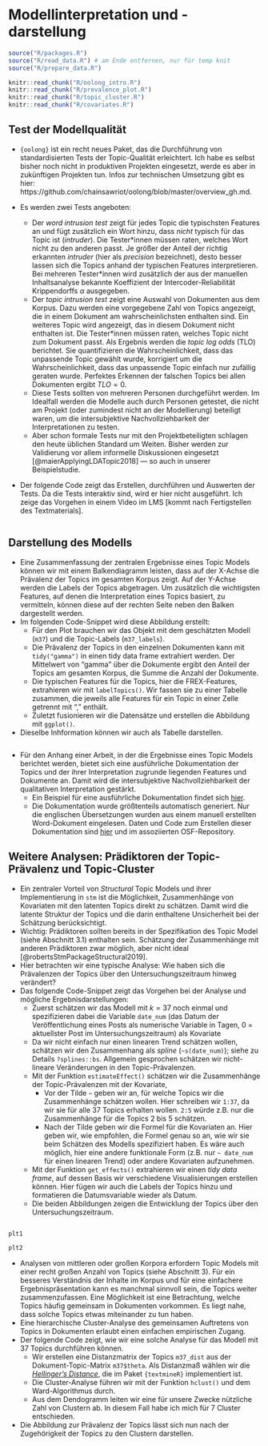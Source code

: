 # Modellinterpretation und -darstellung

```r
source("R/packages.R")
source("R/read_data.R") # am Ende entfernen, nur für temp knit
source("R/prepare_data.R")
```

```r
knitr::read_chunk("R/oolong_intro.R")
knitr::read_chunk("R/prevalence_plot.R")
knitr::read_chunk("R/topic_cluster.R")
knitr::read_chunk("R/covariates.R")
```

## Test der Modellqualität

* `{oolong}` ist ein recht neues Paket, das die Durchführung von standardisierten Tests der Topic-Qualität erleichtert. Ich habe es selbst bisher noch nicht in produktiven Projekten eingesetzt, werde es aber in zukünftigen Projekten tun. Infos zur technischen Umsetzung gibt es hier: https://github.com/chainsawriot/oolong/blob/master/overview_gh.md.

* Es werden zwei Tests angeboten:
  * Der *word intrusion test* zeigt für jedes Topic die typischsten Features an und fügt zusätzlich ein Wort hinzu, dass *nicht* typisch für das Topic ist (*intruder*). Die Tester\*innen müssen raten, welches Wort nicht zu den anderen passt. Je größer der Anteil der richtig erkannten *intruder* (hier als *precision* bezeichnet), desto besser lassen sich die Topics anhand der typischen Features interpretieren. Bei mehreren Tester\*innen wird zusätzlich der aus der manuellen Inhaltsanalyse bekannte Koeffizient der Intercoder-Reliabilität Krippendorffs $\alpha$ ausgegeben.
  * Der *topic intrusion test* zeigt eine Auswahl von Dokumenten aus dem Korpus. Dazu werden eine vorgegebene Zahl von Topics angezeigt, die in einem Dokument am wahrscheinlichsten enthalten sind. Ein weiteres Topic wird angezeigt, das in diesem Dokument nicht enthalten ist. Die Tester\*innen müssen raten, welches Topic nicht zum Dokument passt. Als Ergebnis werden die *topic log odds* (TLO) berichtet. Sie quantifizieren die Wahrscheinlichkeit, dass das unpassende Topic gewählt wurde, korrigiert um die Wahrscheinlichkeit, dass das unpassende Topic einfach nur zufällig geraten wurde. Perfektes Erkennen der falschen Topics bei allen Dokumenten ergibt $TLO = 0$.
  * Diese Tests sollten von mehreren Personen durchgeführt werden. Im Idealfall werden die Modelle auch durch Personen getestet, die nicht am Projekt (oder zumindest nicht an der Modellierung) beteiligt waren, um die intersubjektive Nachvollziehbarkeit der Interpretationen zu testen.
  * Aber schon formale Tests nur mit den Projektbeteiligten schlagen den heute üblichen Standard um Weiten. Bisher werden zur Validierung vor allem informelle Diskussionen eingesetzt [@maierApplyingLDATopic2018] --- so auch in unserer Beispielstudie.

* Der folgende Code zeigt das Erstellen, durchführen und Auswerten der Tests. Da die Tests interaktiv sind, wird er hier nicht ausgeführt. Ich zeige das Vorgehen in einem Video im LMS [kommt nach Fertigstellen des Textmaterials].

```r

```


## Darstellung des Modells

* Eine Zusammenfassung der zentralen Ergebnisse eines Topic Models können wir mit einem Balkendiagramm leisten, dass auf der X-Achse die Prävalenz der Topics im gesamten Korpus zeigt. Auf der Y-Achse werden die Labels der Topics abgetragen. Um zusätzlich die wichtigsten Features, auf denen die Interpretation eines Topics basiert, zu vermitteln, können diese auf der rechten Seite neben den Balken dargestellt werden.
* Im folgenden Code-Snippet wird diese Abbildung erstellt:
  * Für den Plot brauchen wir das Objekt mit dem geschätzten Modell (`m37`) und die Topic-Labels (`m37_labels`).
  * Die Prävalenz der Topics in den einzelnen Dokumenten kann mit `tidy("gamma")` in einen tidy data frame extrahiert werden. Der Mittelwert von "gamma" über die Dokumente ergibt den Anteil der Topics am gesamten Korpus, die Summe die Anzahl der Dokumente.
  * Die typischen Features für die Topics, hier die FREX-Features, extrahieren wir mit `labelTopics()`. Wir fassen sie zu einer Tabelle zusammen, die jeweils alle Features für ein Topic in einer Zelle getrennt mit "," enthält.
  * Zuletzt fusionieren wir die Datensätze und erstellen die Abbildung mit `ggplot()`.
* Dieselbe Inhformation können wir auch als Tabelle darstellen.

```r

```

* Für den Anhang einer Arbeit, in der die Ergebnisse eines Topic Models berichtet werden, bietet sich eine ausführliche Dokumentation der Topics und der ihrer Interpretation zugrunde liegenden Features und Dokumente an. Damit wird die intersubjektive Nachvollziehbarkeit der qualitativen Interpretation gestärkt.
  * Ein Beispiel für eine ausführliche Dokumentation findet sich [hier]( https://bachl.github.io/vaccine_discussions/topic-description.html).
  * Die Dokumentation wurde größtenteils automatisch generiert. Nur die englischen Übersetzungen wurden aus einem manuell erstellten Word-Dokument eingelesen. Daten und Code zum Erstellen dieser Dokumentation sind [hier](https://mfr.de-1.osf.io/render?url=https://osf.io/zuh4t/?direct%26mode=render%26action=download%26mode=render) und im assoziierten OSF-Repository.


## Weitere Analysen: Prädiktoren der Topic-Prävalenz und Topic-Cluster

* Ein zentraler Vorteil von *Structural* Topic Models und ihrer Implementierung in `stm` ist die Möglichkeit, Zusammenhänge von Kovariaten mit den latenten Topics direkt zu schätzen. Damit wird die latente Struktur der Topics und die darin enthaltene Unsicherheit bei der Schätzung berücksichtigt.
* Wichtig: Prädiktoren sollten bereits in der Spezifikation des Topic Model (siehe Abschnitt 3.1) enthalten sein. Schätzung der Zusammenhänge mit anderen Prädiktoren zwar möglich, aber nicht ideal [@robertsStmPackageStructural2019].
* Hier betrachten wir eine typische Analyse: Wie haben sich die Prävalenzen der Topics über den Untersuchungszeitraum hinweg verändert?
* Das folgende Code-Snippet zeigt das Vorgehen bei der Analyse und mögliche Ergebnisdarstellungen:
  * Zuerst schätzen wir das Modell mit $k = 37$ noch einmal und spezifizieren dabei die Variable `date_num` (das Datum der Veröffentlichung eines Posts als numerische Variable in Tagen, 0 = aktuellster Post im Untersuchungszeitraum) als Kovariate
  * Da wir nicht einfach nur einen linearen Trend schätzen wollen, schätzen wir den Zusammenhang als *spline* (`~s(date_num)`); siehe zu Details `?splines::bs`. Allgemein gesprochen schätzen wir nicht-lineare Veränderungen in den Topic-Prävalenzen.
  * Mit der Funktion `estimateEffect()` schätzen wir die Zusammenhänge der Topic-Prävalenzen mit der Kovariate,
    * Vor der Tilde `~` geben wir an, für welche Topics wir die Zusammenhänge schätzen wollen. Hier schreiben wir `1:37`, da wir sie für alle 37 Topics erhalten wollen. `2:5` würde z.B. nur die Zusammenhänge für die Topics 2 bis 5 schätzen.
    * Nach der Tilde geben wir die Formel für die Kovariaten an. Hier geben wir, wie empfohlen, die Formel genau so an, wie wir sie beim Schätzen des Modells spezifiziert haben. Es wäre auch möglich, hier eine andere funktionale Form (z.B. nur `~ date_num` für einen linearen Trend) oder andere Kovariaten aufzunehmen. 
  * Mit der Funktion `get_effects()` extrahieren wir einen *tidy data frame*, auf dessen Basis wir verschiedene Visualisierungen erstellen können. Hier fügen wir auch die Labels der Topics hinzu und formatieren die Datumsvariable wieder als Datum.
  * Die beiden Abbildungen zeigen die Entwicklung der Topics über den Untersuchungszeitraum. 

```r

```

```r
plt1
```

```r
plt2
```


* Analysen von mittleren oder großen Korpora erfordern Topic Models mit einer recht großen Anzahl von Topics (siehe Abschnitt 3). Für ein besseres Verständnis der Inhalte im Korpus und für eine einfachere Ergebnispräsentation kann es manchmal sinnvoll sein, die Topics weiter zusammenzufassen. Eine Möglichkeit ist eine Betrachtung, welche Topics häufig gemeinsam in Dokumenten vorkommen. Es liegt nahe, dass solche Topics etwas miteinander zu tun haben.
 * Eine hierarchische Cluster-Analyse des gemeinsamen Auftretens von Topics in Dokumenten erlaubt einen einfachen empirischen Zugang.
 * Der folgende Code zeigt, wie wir eine solche Analyse für das Modell mit 37 Topics durchführen können.
   * Wir erstellen eine Distanzmatrix der Topics `m37_dist` aus der Dokument-Topic-Matrix `m37$theta`. Als Distanzmaß wählen wir die [*Hellinger's Distance*](https://en.wikipedia.org/wiki/Hellinger_distance), die im Paket `{textmineR}` implementiert ist.
   * Die Cluster-Analyse führen wir mit der Funktion `hclust()` und dem Ward-Algorithmus durch.
   * Aus dem Dendogramm leiten wir eine für unsere Zwecke nützliche Zahl von Clustern ab. In diesem Fall habe ich mich für 7 Cluster entschieden.
* Die Abbildung zur Prävalenz der Topics lässt sich nun nach der Zugehörigkeit der Topics zu den Clustern darstellen.

```r

```

